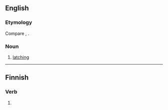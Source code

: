==English==

===Etymology===
Compare {{m|en|lash}}, {{m|en|latching}}.

===Noun===
{{en-noun}}

# {{lb|en|nautical}} [[latching]]

{{Webster 1913}}

----

==Finnish==

===Verb===
{{head|fi|verb form}}

# {{fi-form of|pr=second-person|pl=singular|mood=indicative|tense=present|laskea}}